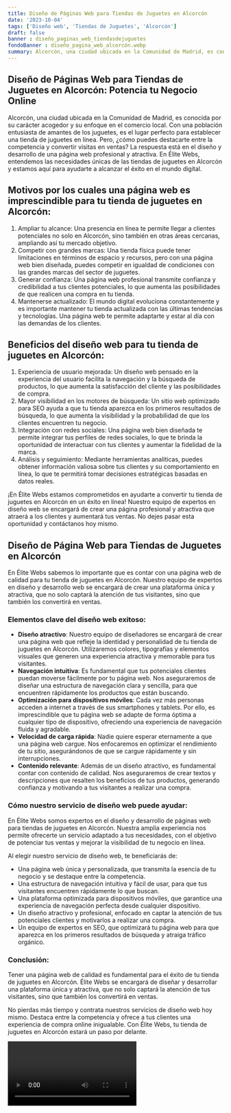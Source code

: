 ```yaml
---
title: Diseño de Páginas Web para Tiendas de Juguetes en Alcorcón
date: '2023-10-04'
tags: ['Diseño web', 'Tiendas de Juguetes', 'Alcorcón']
draft: false
banner : diseño_paginas_web_tiendasdejuguetes
fondoBanner : diseño_pagina_web_alcorcón.webp
summary: Alcorcón, una ciudad ubicada en la Comunidad de Madrid, es conocida por su carácter acogedor y su enfoque en el comercio local. Con una población entusiasta de amantes de los juguetes, es el lugar perfecto para establecer una tienda de juguetes en línea. Pero, ¿cómo puedes destacarte entre la competencia y convertir visitas en ventas? La respuesta está en el diseño y desarrollo de una página web profesional y atractiva. En Élite Webs, entendemos las necesidades únicas de las tiendas de juguetes en Alcorcón y estamos aquí para ayudarte a alcanzar el éxito en el mundo digital.
---
```


## Diseño de Páginas Web para Tiendas de Juguetes en Alcorcón: Potencia tu Negocio Online

Alcorcón, una ciudad ubicada en la Comunidad de Madrid, es conocida por su carácter acogedor y su enfoque en el comercio local. Con una población entusiasta de amantes de los juguetes, es el lugar perfecto para establecer una tienda de juguetes en línea. Pero, ¿cómo puedes destacarte entre la competencia y convertir visitas en ventas? La respuesta está en el diseño y desarrollo de una página web profesional y atractiva. En Élite Webs, entendemos las necesidades únicas de las tiendas de juguetes en Alcorcón y estamos aquí para ayudarte a alcanzar el éxito en el mundo digital.

## Motivos por los cuales una página web es imprescindible para tu tienda de juguetes en Alcorcón:

1. Ampliar tu alcance: Una presencia en línea te permite llegar a clientes potenciales no solo en Alcorcón, sino también en otras áreas cercanas, ampliando así tu mercado objetivo.
2. Competir con grandes marcas: Una tienda física puede tener limitaciones en términos de espacio y recursos, pero con una página web bien diseñada, puedes competir en igualdad de condiciones con las grandes marcas del sector de juguetes.
3. Generar confianza: Una página web profesional transmite confianza y credibilidad a tus clientes potenciales, lo que aumenta las posibilidades de que realicen una compra en tu tienda.
4. Mantenerse actualizado: El mundo digital evoluciona constantemente y es importante mantener tu tienda actualizada con las últimas tendencias y tecnologías. Una página web te permite adaptarte y estar al día con las demandas de los clientes.

## Beneficios del diseño web para tu tienda de juguetes en Alcorcón:

1. Experiencia de usuario mejorada: Un diseño web pensado en la experiencia del usuario facilita la navegación y la búsqueda de productos, lo que aumenta la satisfacción del cliente y las posibilidades de compra.
2. Mayor visibilidad en los motores de búsqueda: Un sitio web optimizado para SEO ayuda a que tu tienda aparezca en los primeros resultados de búsqueda, lo que aumenta la visibilidad y la probabilidad de que los clientes encuentren tu negocio.
3. Integración con redes sociales: Una página web bien diseñada te permite integrar tus perfiles de redes sociales, lo que te brinda la oportunidad de interactuar con tus clientes y aumentar la fidelidad de la marca.
4. Análisis y seguimiento: Mediante herramientas analíticas, puedes obtener información valiosa sobre tus clientes y su comportamiento en línea, lo que te permitirá tomar decisiones estratégicas basadas en datos reales.

¡En Élite Webs estamos comprometidos en ayudarte a convertir tu tienda de juguetes en Alcorcón en un éxito en línea! Nuestro equipo de expertos en diseño web se encargará de crear una página profesional y atractiva que atraerá a los clientes y aumentará tus ventas. No dejes pasar esta oportunidad y contáctanos hoy mismo.

<GifSeo />

<Cta />

## Diseño de Página Web para Tiendas de Juguetes en Alcorcón

En Élite Webs sabemos lo importante que es contar con una página web de calidad para tu tienda de juguetes en Alcorcón. Nuestro equipo de expertos en diseño y desarrollo web se encargará de crear una plataforma única y atractiva, que no solo captará la atención de tus visitantes, sino que también los convertirá en ventas.

### Elementos clave del diseño web exitoso:
- **Diseño atractivo**: Nuestro equipo de diseñadores se encargará de crear una página web que refleje la identidad y personalidad de tu tienda de juguetes en Alcorcón. Utilizaremos colores, tipografías y elementos visuales que generen una experiencia atractiva y memorable para tus visitantes.
- **Navegación intuitiva**: Es fundamental que tus potenciales clientes puedan moverse fácilmente por tu página web. Nos aseguraremos de diseñar una estructura de navegación clara y sencilla, para que encuentren rápidamente los productos que están buscando.
- **Optimización para dispositivos móviles**: Cada vez más personas acceden a internet a través de sus smartphones y tablets. Por ello, es imprescindible que tu página web se adapte de forma óptima a cualquier tipo de dispositivo, ofreciendo una experiencia de navegación fluida y agradable.
- **Velocidad de carga rápida**: Nadie quiere esperar eternamente a que una página web cargue. Nos enfocaremos en optimizar el rendimiento de tu sitio, asegurándonos de que se cargue rápidamente y sin interrupciones.
- **Contenido relevante**: Además de un diseño atractivo, es fundamental contar con contenido de calidad. Nos aseguraremos de crear textos y descripciones que resalten los beneficios de tus productos, generando confianza y motivando a tus visitantes a realizar una compra.

### Cómo nuestro servicio de diseño web puede ayudar:
En Élite Webs somos expertos en el diseño y desarrollo de páginas web para tiendas de juguetes en Alcorcón. Nuestra amplia experiencia nos permite ofrecerte un servicio adaptado a tus necesidades, con el objetivo de potenciar tus ventas y mejorar la visibilidad de tu negocio en línea.

Al elegir nuestro servicio de diseño web, te beneficiarás de:
- Una página web única y personalizada, que transmita la esencia de tu negocio y se destaque entre la competencia.
- Una estructura de navegación intuitiva y fácil de usar, para que tus visitantes encuentren rápidamente lo que buscan.
- Una plataforma optimizada para dispositivos móviles, que garantice una experiencia de navegación perfecta desde cualquier dispositivo.
- Un diseño atractivo y profesional, enfocado en captar la atención de tus potenciales clientes y motivarlos a realizar una compra.
- Un equipo de expertos en SEO, que optimizará tu página web para que aparezca en los primeros resultados de búsqueda y atraiga tráfico orgánico.

### Conclusión:
Tener una página web de calidad es fundamental para el éxito de tu tienda de juguetes en Alcorcón. Élite Webs se encargará de diseñar y desarrollar una plataforma única y atractiva, que no solo captará la atención de tus visitantes, sino que también los convertirá en ventas.

No pierdas más tiempo y contrata nuestros servicios de diseño web hoy mismo. Destaca entre la competencia y ofrece a tus clientes una experiencia de compra online inigualable. Con Élite Webs, tu tienda de juguetes en Alcorcón estará un paso por delante.

<Video />

<CtaBot job='Tiendas de Juguetes' city='Alcorcón'/>

<Gmaps query='Alcorcón+españa+maps' />